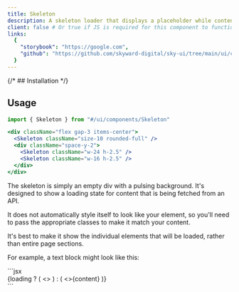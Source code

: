 ```yaml
---
title: Skeleton
description: A skeleton loader that displays a placeholder while content is loading
client: false # Or true if JS is required for this component to function
links:
  {
    "storybook": "https://google.com",
    "github": "https://github.com/skyward-digital/sky-ui/tree/main/ui/components/Skeleton",
  }
---
```



<CodePreview>
  <div className="flex gap-3 items-center">
    <Skeleton className="size-10 rounded-full" />
    <div className="space-y-2">
      <Skeleton className="w-24 h-2.5" />
      <Skeleton className="w-16 h-2.5" />
    </div>
  </div>
</CodePreview>

{/* ## Installation */}

## Usage

```jsx
import { Skeleton } from "#/ui/components/Skeleton"
```

```jsx
<div className="flex gap-3 items-center">
  <Skeleton className="size-10 rounded-full" />
  <div className="space-y-2">
    <Skeleton className="w-24 h-2.5" />
    <Skeleton className="w-16 h-2.5" />
  </div>
</div>
```

The skeleton is simply an empty div with a pulsing background. It's designed to show a loading state for content that is being fetched from an API.

It does not automatically style itself to look like your element, so you'll need to pass the appropriate classes to make it match your content.

It's best to make it show the individual elements that will be loaded, rather than entire page sections.

For example, a text block might look like this:

<CodePreview client:load>
  <div className="grid gap-2 w-full max-w-[40ch]">
    <Skeleton className="w-full h-2.5" />
    <Skeleton className="w-full h-2.5" />
    <Skeleton className="w-2/3 h-2.5" />
  </div>
  <div slot="code">
    ```jsx
    <div className="grid gap-2 w-full max-w-[40ch]">
      {loading ? (
        <>
          <Skeleton className="w-full h-2.5" />
          <Skeleton className="w-full h-2.5" />
          <Skeleton className="w-2/3 h-2.5" />
        </>
      ) : (
        <>{content}</>
      )}
    </div>
    ```
  </div>
</CodePreview>
